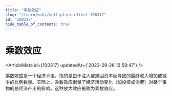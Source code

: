 ```yaml
---
title: "乘数效应"
slug: "/learn/wiki/multiplier-effect-100317"
id: "100317"
hide_table_of_contents: true
---
```



# 乘数效应

<ArticleMeta id={100317} updatedAt={'2023-09-26 13:58:47'} />
<div className='border-solid border-b border-t-0 my-4 border-[var(--ifm-color-gray-300)]' />

乘数效应是一个经济术语，指的是由于注入或撤回资本而导致的最终收入增加或减少的比例数量。实际上，乘数效应衡量了经济活动变化（如投资或消费）对某个事物的总经济产出的影响。这种放大效应被称为乘数效应。
